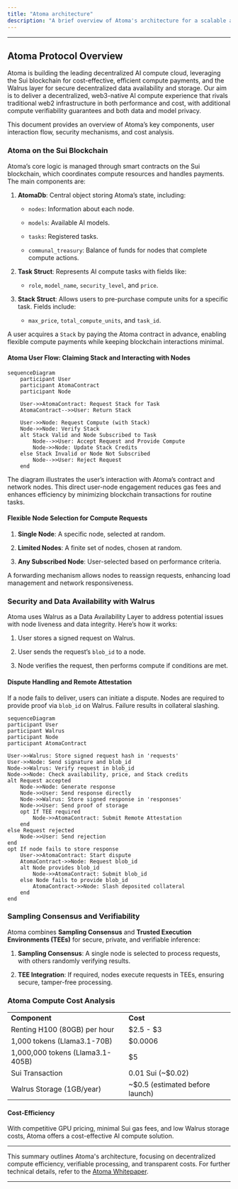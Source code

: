 ```yaml
---
title: "Atoma architecture"
description: "A brief overview of Atoma's architecture for a scalable and secure decentralized AI network"
---
```


***

## Atoma Protocol Overview

Atoma is building the leading decentralized AI compute cloud, leveraging the Sui blockchain for cost-effective, efficient compute payments, and the Walrus layer for secure decentralized data availability and storage. Our aim is to deliver a decentralized, web3-native AI compute experience that rivals traditional web2 infrastructure in both performance and cost, with additional compute verifiability guarantees and both data and model privacy.

This document provides an overview of Atoma’s key components, user interaction flow, security mechanisms, and cost analysis.

### Atoma on the Sui Blockchain

Atoma’s core logic is managed through smart contracts on the Sui blockchain, which coordinates compute resources and handles payments. The main components are:

1. **AtomaDb**: Central object storing Atoma’s state, including:

   * `nodes`: Information about each node.

   * `models`: Available AI models.

   * `tasks`: Registered tasks.

   * `communal_treasury`: Balance of funds for nodes that complete compute actions.

2. **Task Struct**: Represents AI compute tasks with fields like:

   * `role`, `model_name`, `security_level`, and `price`.

3. **Stack Struct**: Allows users to pre-purchase compute units for a specific task. Fields include:

   * `max_price`, `total_compute_units`, and `task_id`.

A user acquires a `Stack` by paying the Atoma contract in advance, enabling flexible compute payments while keeping blockchain interactions minimal.

#### Atoma User Flow: Claiming Stack and Interacting with Nodes

```
sequenceDiagram
    participant User
    participant AtomaContract
    participant Node

    User->>AtomaContract: Request Stack for Task
    AtomaContract-->>User: Return Stack

    User->>Node: Request Compute (with Stack)
    Node->>Node: Verify Stack
    alt Stack Valid and Node Subscribed to Task
        Node-->>User: Accept Request and Provide Compute
        Node->>Node: Update Stack Credits
    else Stack Invalid or Node Not Subscribed
        Node-->>User: Reject Request
    end
```

The diagram illustrates the user’s interaction with Atoma’s contract and network nodes. This direct user-node engagement reduces gas fees and enhances efficiency by minimizing blockchain transactions for routine tasks.

#### Flexible Node Selection for Compute Requests

1. **Single Node**: A specific node, selected at random.

2. **Limited Nodes**: A finite set of nodes, chosen at random.

3. **Any Subscribed Node**: User-selected based on performance criteria.

A forwarding mechanism allows nodes to reassign requests, enhancing load management and network responsiveness.

### Security and Data Availability with Walrus

Atoma uses Walrus as a Data Availability Layer to address potential issues with node liveness and data integrity. Here’s how it works:

1. User stores a signed request on Walrus.

2. User sends the request’s `blob_id` to a node.

3. Node verifies the request, then performs compute if conditions are met.

#### Dispute Handling and Remote Attestation

If a node fails to deliver, users can initiate a dispute. Nodes are required to provide proof via `blob_id` on Walrus. Failure results in collateral slashing.

```
sequenceDiagram
participant User
participant Walrus
participant Node
participant AtomaContract

User->>Walrus: Store signed request hash in 'requests'
User->>Node: Send signature and blob_id
Node->>Walrus: Verify request in blob_id
Node->>Node: Check availability, price, and Stack credits
alt Request accepted
    Node->>Node: Generate response
    Node->>User: Send response directly
    Node->>Walrus: Store signed response in 'responses'
    Node->>User: Send proof of storage
    opt If TEE required
        Node->>AtomaContract: Submit Remote Attestation
    end
else Request rejected
    Node->>User: Send rejection
end
opt If node fails to store response
    User->>AtomaContract: Start dispute
    AtomaContract->>Node: Request blob_id
    alt Node provides blob_id
        Node->>AtomaContract: Submit blob_id
    else Node fails to provide blob_id
        AtomaContract->>Node: Slash deposited collateral
    end
end
```

### Sampling Consensus and Verifiability

Atoma combines **Sampling Consensus** and **Trusted Execution Environments (TEEs)** for secure, private, and verifiable inference:

1. **Sampling Consensus**: A single node is selected to process requests, with others randomly verifying results.

2. **TEE Integration**: If required, nodes execute requests in TEEs, ensuring secure, tamper-free processing.

### Atoma Compute Cost Analysis

|                                  |                                  |
| -------------------------------- | -------------------------------- |
| **Component**                    | **Cost**                         |
| Renting H100 (80GB) per hour     | $2.5 - $3                        |
| 1,000 tokens (Llama3.1-70B)      | $0.0006                          |
| 1,000,000 tokens (Llama3.1-405B) | $5                               |
| Sui Transaction                  | 0.01 Sui (\~$0.02)               |
| Walrus Storage (1GB/year)        | \~$0.5 (estimated before launch) |

#### Cost-Efficiency

With competitive GPU pricing, minimal Sui gas fees, and low Walrus storage costs, Atoma offers a cost-effective AI compute solution.

***

This summary outlines Atoma's architecture, focusing on decentralized compute efficiency, verifiable processing, and transparent costs. For further technical details, refer to the [Atoma Whitepaper](https://github.com/atoma-network/atoma-docs/blob/main/papers/atoma_whitepaper.pdf).

***
